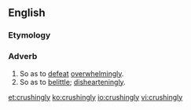 ==English==

===Etymology===
{{suffix|crushing|ly|lang=en}}

===Adverb===
{{en-adv}}

# So as to [[defeat]] [[overwhelming]]ly.
# So as to [[belittle]]; [[disheartening]]ly.

[[et:crushingly]]
[[ko:crushingly]]
[[io:crushingly]]
[[vi:crushingly]]